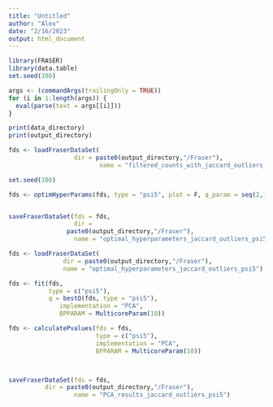 ```yaml
---
title: "Untitled"
author: "Alex"
date: "2/16/2023"
output: html_document
---
```


```r
library(FRASER)
library(data.table)
set.seed(100)

```

```r
args <- (commandArgs(trailingOnly = TRUE))
for (i in 1:length(args)) {
  eval(parse(text = args[[i]]))
}

```

```r
print(data_directory)
print(output_directory)


```


```r


fds <- loadFraserDataSet(
                  dir = paste0(output_directory,"/Fraser"),
                         name = "filtered_counts_with_jaccard_outliers_psi3")


```


```r
set.seed(100)

fds <- optimHyperParams(fds, type = "psi5", plot = F, q_param = seq(2,11,1), BPPARAM = MulticoreParam(10))


saveFraserDataSet(fds = fds,
                  dir =
                paste0(output_directory,"/Fraser"),
                  name = "optimal_hyperparameters_jaccard_outliers_psi5")

```




```r

fds <- loadFraserDataSet(
               dir = paste0(output_directory,"/Fraser"), 
               name = "optimal_hyperparameters_jaccard_outliers_psi5")

fds <- fit(fds,
           type = c("psi5"),
           q = bestQ(fds, type = "psi5"),
              implementation = "PCA",
              BPPARAM = MulticoreParam(10))

fds <- calculatePvalues(fds = fds,
                        type = c("psi5"),
                        implementation = "PCA",
                        BPPARAM = MulticoreParam(10))



saveFraserDataSet(fds = fds, 
          dir = paste0(output_directory,"/Fraser"),
                  name = "PCA_results_jaccard_outliers_psi5")
```


